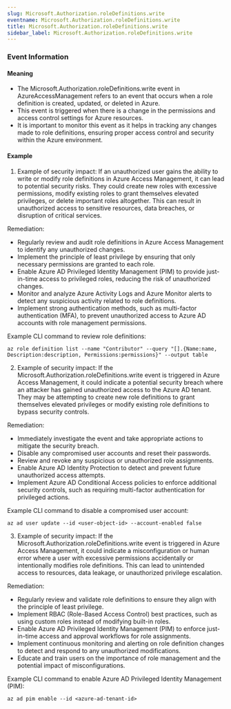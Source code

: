 ```yaml
--- 
slug: Microsoft.Authorization.roleDefinitions.write
eventname: Microsoft.Authorization.roleDefinitions.write
title: Microsoft.Authorization.roleDefinitions.write
sidebar_label: Microsoft.Authorization.roleDefinitions.write
---
```

                       
### Event Information

#### Meaning

- The Microsoft.Authorization.roleDefinitions.write event in AzureAccessManagement refers to an event that occurs when a role definition is created, updated, or deleted in Azure.
- This event is triggered when there is a change in the permissions and access control settings for Azure resources.
- It is important to monitor this event as it helps in tracking any changes made to role definitions, ensuring proper access control and security within the Azure environment.

#### Example

1. Example of security impact: If an unauthorized user gains the ability to write or modify role definitions in Azure Access Management, it can lead to potential security risks. They could create new roles with excessive permissions, modify existing roles to grant themselves elevated privileges, or delete important roles altogether. This can result in unauthorized access to sensitive resources, data breaches, or disruption of critical services.

Remediation:
- Regularly review and audit role definitions in Azure Access Management to identify any unauthorized changes.
- Implement the principle of least privilege by ensuring that only necessary permissions are granted to each role.
- Enable Azure AD Privileged Identity Management (PIM) to provide just-in-time access to privileged roles, reducing the risk of unauthorized changes.
- Monitor and analyze Azure Activity Logs and Azure Monitor alerts to detect any suspicious activity related to role definitions.
- Implement strong authentication methods, such as multi-factor authentication (MFA), to prevent unauthorized access to Azure AD accounts with role management permissions.

Example CLI command to review role definitions:
```
az role definition list --name "Contributor" --query "[].{Name:name, Description:description, Permissions:permissions}" --output table
```

2. Example of security impact: If the Microsoft.Authorization.roleDefinitions.write event is triggered in Azure Access Management, it could indicate a potential security breach where an attacker has gained unauthorized access to the Azure AD tenant. They may be attempting to create new role definitions to grant themselves elevated privileges or modify existing role definitions to bypass security controls.

Remediation:
- Immediately investigate the event and take appropriate actions to mitigate the security breach.
- Disable any compromised user accounts and reset their passwords.
- Review and revoke any suspicious or unauthorized role assignments.
- Enable Azure AD Identity Protection to detect and prevent future unauthorized access attempts.
- Implement Azure AD Conditional Access policies to enforce additional security controls, such as requiring multi-factor authentication for privileged actions.

Example CLI command to disable a compromised user account:
```
az ad user update --id <user-object-id> --account-enabled false
```

3. Example of security impact: If the Microsoft.Authorization.roleDefinitions.write event is triggered in Azure Access Management, it could indicate a misconfiguration or human error where a user with excessive permissions accidentally or intentionally modifies role definitions. This can lead to unintended access to resources, data leakage, or unauthorized privilege escalation.

Remediation:
- Regularly review and validate role definitions to ensure they align with the principle of least privilege.
- Implement RBAC (Role-Based Access Control) best practices, such as using custom roles instead of modifying built-in roles.
- Enable Azure AD Privileged Identity Management (PIM) to enforce just-in-time access and approval workflows for role assignments.
- Implement continuous monitoring and alerting on role definition changes to detect and respond to any unauthorized modifications.
- Educate and train users on the importance of role management and the potential impact of misconfigurations.

Example CLI command to enable Azure AD Privileged Identity Management (PIM):
```
az ad pim enable --id <azure-ad-tenant-id>
```


 